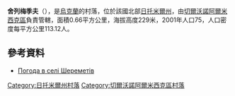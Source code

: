 {{coord|50|20|47|N|28|4|50|E|scale:30000|display=title}}

'''舍列梅季夫'''（{{lang-uk|Шереметів}}），是[[烏克蘭|烏克蘭]]的村落，位於該國北部[[日托米爾州|日托米爾州]]，由[[切爾沃諾阿爾米西克區|切爾沃諾阿爾米西克區]]負責管轄，面積0.66平方公里，海拔高度229米，2001年人口75，人口密度每平方公里113.12人。

==參考資料==
* [http://weather.in.ua/ua/zhitomirskaja/28910 Погода в селі Шереметів] {{Wayback|url=http://weather.in.ua/ua/zhitomirskaja/28910 |date=20111219132637 }}

{{DEFAULTSORT:Шереметів}}
[[Category:日托米爾州村落|Category:日托米爾州村落]]
[[Category:切爾沃諾阿爾米西克區村落|Category:切爾沃諾阿爾米西克區村落]]


{{Zhytomyr-geo-stub}}